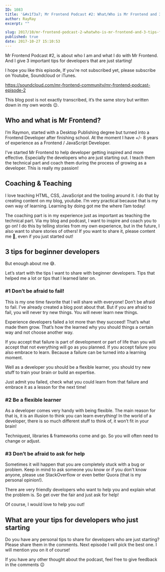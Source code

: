 ```yaml
---
ID: 1083
title: '&#x1f3a7; Mr Frontend Podcast #2: What/Who is Mr Frontend and 3 tips for beginner developers!'
author: RayRay
excerpt: ""

slug: 2017/10/mr-frontend-podcast-2-whatwho-is-mr-frontend-and-3-tips-for-beginner-developers/
published: true
date: 2017-10-27 15:10:53
---
```

Mr Frontend Podcast #2, is about who I am and what I do with Mr Frontend. And I give 3 important tips for developers that are just starting!

I hope you like this episode, If you're not subscribed yet, please subscribe on Youtube, Soundcloud or iTunes.

https://soundcloud.com/mr-frontend-community/mr-frontend-podcast-episode-2

This blog post is not exactly transcribed, it’s the same story but written down in my own words 😉.
<h2><b>Who and what is Mr Frontend?</b></h2>
I’m Raymon, started with a Desktop Publishing degree but turned into a Frontend Developer after finishing school. At the moment I have +/- 8 years of experience as a Frontend / JavaScript Developer.

I’ve started Mr Frontend to help developer getting inspired and more effective. Especially the developers who are just starting out. I teach them the technical part and coach them during the process of growing as a developer. This is really my passion!
<h2><b>Coaching &amp; Teaching</b></h2>
I love teaching HTML, CSS, JavaScript and the tooling around it. I do that by creating content on my blog, youtube. I’m very practical because that is my own way of learning. Learning by doing got me the where I’am today!

The coaching part is in my experience just as important as teaching the technical part. Via my blog and podcast, I want to inspire and coach you to go on! I do this by telling stories from my own experience, but in the future, I also want to share stories of others! If you want to share it, please content me &#x1f642;, even if you just started out!
<h2><b>3 tips for beginner developers</b></h2>
But enough about me &#x1f605;.

Let’s start with the tips I want to share with beginner developers. Tips that helped me a lot or tips that I learned later on.
<h3><b>#1 Don’t be afraid to fail!</b></h3>
This is my one time favorite that I will share with everyone! Don’t be afraid to fail. I’ve already created a blog post about that. But if you are afraid to fail, you will never try new things. You will never learn new things.

Experience developers failed a lot more than they succeed! That’s what made them grow. That’s how the learned why you should things a certain way and not choose another way.

If you accept that failure is part of development or part of life than you will accept that not everything will go as you planned. If you accept failure you also embrace to learn. Because a failure can be turned into a learning moment.

Well as a developer you should be a flexible learner, you should try new stuff to train your brain or build an expertise.

Just admit you failed, check what you could learn from that failure and embrace it as a lesson for the next time!
<h3><b>#2 Be a flexible learner</b></h3>
As a developer comes very handy with being flexible. The main reason for that is, it is an illusion to think you can learn everything! In the world of a developer, there is so much different stuff to think of, it won’t fit in your brain!

Techniquest, libraries &amp; frameworks come and go. So you will often need to change or adjust.
<h3><strong>#3 Don’t be afraid to ask for help</strong></h3>
Sometimes it will happen that you are completely stuck with a bug or problem. Keep in mind to ask someone you know or if you don't know anyone, please use StackOverflow or even better Quora (that is my personal opinion!).

There are very friendly developers who want to help you and explain what the problem is. So get over the fair and just ask for help!

Of course, I would love to help you out!
<h2>What are your tips for developers who just starting</h2>
Do you have any personal tips to share for developers who are just starting? Please share them in the comments. Next episode I will pick the best one. I will mention you on it of course!

If you have any other thought about the podcast, feel free to give feedback in the comments 😉

&nbsp;